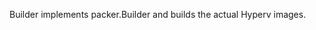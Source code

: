 <!-- Code generated from the comments of the Builder struct in builder/hyperv/vmcx/builder.go; DO NOT EDIT MANUALLY -->

Builder implements packer.Builder and builds the actual Hyperv
images.
